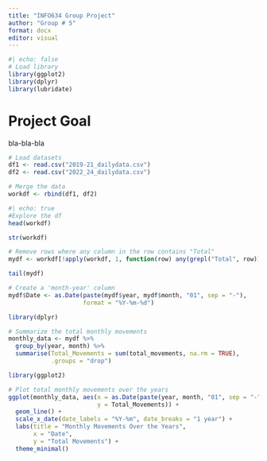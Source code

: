 ```yaml
---
title: "INFO634 Group Project"
author: "Group # 5"
format: docx
editor: visual
---
```


```r
#| echo: false 
# Load library
library(ggplot2)
library(dplyr)
library(lubridate)

```

# Project Goal

bla-bla-bla

```r
# Load datasets
df1 <- read.csv("2019-21_dailydata.csv")
df2 <- read.csv("2022_24_dailydata.csv")
```

```r
# Merge the data
workdf <- rbind(df1, df2)
```

```r
#| echo: true
#Explore the df
head(workdf)
```

```r
str(workdf)
```

```r
# Remove rows where any column in the row contains "Total"
mydf <- workdf[!apply(workdf, 1, function(row) any(grepl("Total", row))), ]

```

```r
tail(mydf)
```

```r
# Create a 'month-year' column
mydf$Date <- as.Date(paste(mydf$year, mydf$month, "01", sep = "-"), 
                     format = "%Y-%m-%d")
```

```r
library(dplyr)

# Summarize the total monthly movements
monthly_data <- mydf %>%
  group_by(year, month) %>%
  summarise(Total_Movements = sum(total_movements, na.rm = TRUE), 
            .groups = "drop")
```

```r
library(ggplot2)

# Plot total monthly movements over the years
ggplot(monthly_data, aes(x = as.Date(paste(year, month, "01", sep = "-")), 
                         y = Total_Movements)) +
  geom_line() +
  scale_x_date(date_labels = "%Y-%m", date_breaks = "1 year") +
  labs(title = "Monthly Movements Over the Years",
       x = "Date",
       y = "Total Movements") +
  theme_minimal()
```
